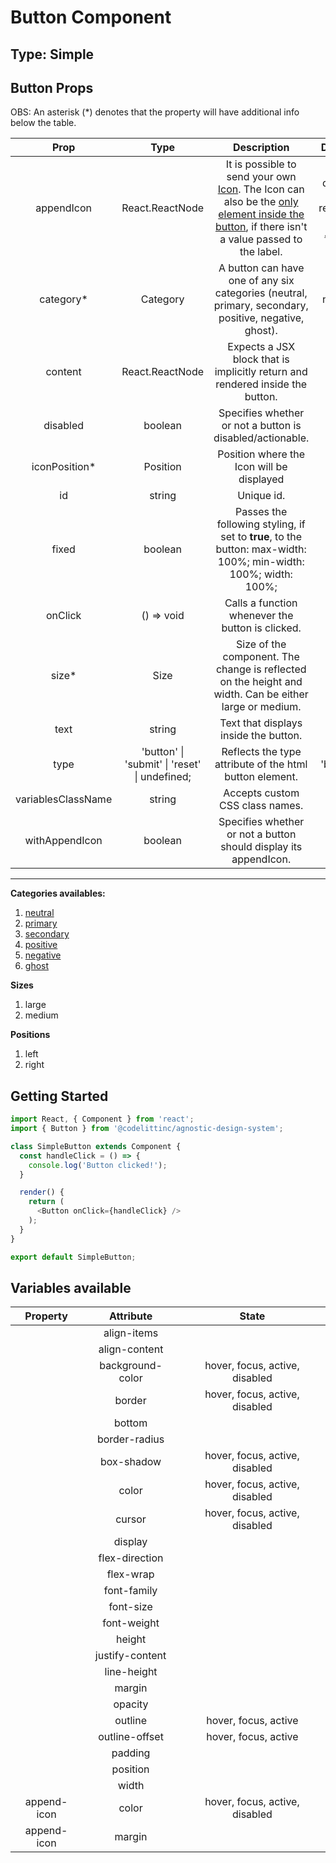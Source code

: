# Button Component

## Type: Simple

## Button Props

OBS: An asterisk (\*) denotes that the property will have additional info below the table.

|        Prop        |                     Type                      |                                                                                                                                                                  Description                                                                                                                                                                  |                                                           Default                                                           | Mandatory |
| :----------------: | :-------------------------------------------: | :-------------------------------------------------------------------------------------------------------------------------------------------------------------------------------------------------------------------------------------------------------------------------------------------------------------------------------------------: | :-------------------------------------------------------------------------------------------------------------------------: | :-------: |
|     appendIcon     |                React.ReactNode                | It is possible to send your own [Icon](https://design-system.codelitt.dev/?path=/story/components-button--with-custom-append-icon). The Icon can also be the [only element inside the button](https://design-system.codelitt.dev/?path=/story/components-button--without-label-with-append-icon), if there isn't a value passed to the label. | By default it receives an [Arrow Icon](https://design-system.codelitt.dev/?path=/story/components-button--with-append-icon) |   false   |
|     category\*     |                   Category                    |                                                                                                                     A button can have one of any six categories (neutral, primary, secondary, positive, negative, ghost).                                                                                                                     |                                                           neutral                                                           |   false   |
|      content       |                React.ReactNode                |                                                                                                                                 Expects a JSX block that is implicitly return and rendered inside the button.                                                                                                                                 |                                                              -                                                              |   false   |
|      disabled      |                    boolean                    |                                                                                                                                           Specifies whether or not a button is disabled/actionable.                                                                                                                                           |                                                            false                                                            |   false   |
|   iconPosition\*   |                   Position                    |                                                                                                                                                   Position where the Icon will be displayed                                                                                                                                                   |                                                            right                                                            |   false   |
|         id         |                    string                     |                                                                                                                                                                  Unique id.                                                                                                                                                                   |                                                              -                                                              |   false   |
|       fixed        |                    boolean                    |                                                                                                                Passes the following styling, if set to **true**, to the button: max-width: 100%; min-width: 100%; width: 100%;                                                                                                                |                                                            false                                                            |   false   |
|      onClick       |                  () => void                   |                                                                                                                                               Calls a function whenever the button is clicked.                                                                                                                                                |                                                              -                                                              |   true    |
|       size\*       |                     Size                      |                                                                                                                    Size of the component. The change is reflected on the height and width. Can be either large or medium.                                                                                                                     |                                                            large                                                            |   false   |
|        text        |                    string                     |                                                                                                                                                     Text that displays inside the button.                                                                                                                                                     |                                                              -                                                              |   false   |
|        type        | 'button' \| 'submit' \| 'reset' \| undefined; |                                                                                                                                            Reflects the type attribute of the html button element.                                                                                                                                            |                                                          'button'                                                           |   false   |
| variablesClassName |                    string                     |                                                                                                                                                        Accepts custom CSS class names.                                                                                                                                                        |                                                              -                                                              |   false   |
|   withAppendIcon   |                    boolean                    |                                                                                                                                       Specifies whether or not a button should display its appendIcon.                                                                                                                                        |                                                            false                                                            |   false   |

---

**Categories availables:**

1.  [neutral](https://design-system.codelitt.dev/?path=/story/components-button--neutral)
2.  [primary](https://design-system.codelitt.dev/?path=/story/components-button--primary)
3.  [secondary](https://design-system.codelitt.dev/?path=/story/components-button--secondary)
4.  [positive](https://design-system.codelitt.dev/?path=/story/components-button--positive)
5.  [negative](https://design-system.codelitt.dev/?path=/story/components-button--negative)
6.  [ghost](https://design-system.codelitt.dev/?path=/story/components-button--ghost)

**Sizes**

1. large
2. medium

**Positions**

1. left
2. right

## Getting Started

```javascript
import React, { Component } from 'react';
import { Button } from '@codelittinc/agnostic-design-system';

class SimpleButton extends Component {
  const handleClick = () => {
    console.log('Button clicked!');
  }

  render() {
    return (
      <Button onClick={handleClick} />
    );
  }
}

export default SimpleButton;

```

## Variables available

|  Property   |    Attribute     |             State              |
| :---------: | :--------------: | :----------------------------: |
|             |   align-items    |                                |
|             |  align-content   |                                |
|             | background-color | hover, focus, active, disabled |
|             |      border      | hover, focus, active, disabled |
|             |      bottom      |                                |
|             |  border-radius   |                                |
|             |    box-shadow    | hover, focus, active, disabled |
|             |      color       | hover, focus, active, disabled |
|             |      cursor      | hover, focus, active, disabled |
|             |     display      |                                |
|             |  flex-direction  |                                |
|             |    flex-wrap     |                                |
|             |   font-family    |                                |
|             |    font-size     |                                |
|             |   font-weight    |                                |
|             |      height      |                                |
|             | justify-content  |                                |
|             |   line-height    |                                |
|             |      margin      |                                |
|             |     opacity      |                                |
|             |     outline      |     hover, focus, active       |
|             |  outline-offset  |     hover, focus, active       |
|             |     padding      |                                |
|             |    position      |                                |
|             |      width       |                                |
| append-icon |      color       | hover, focus, active, disabled |
| append-icon |      margin      |                                |

